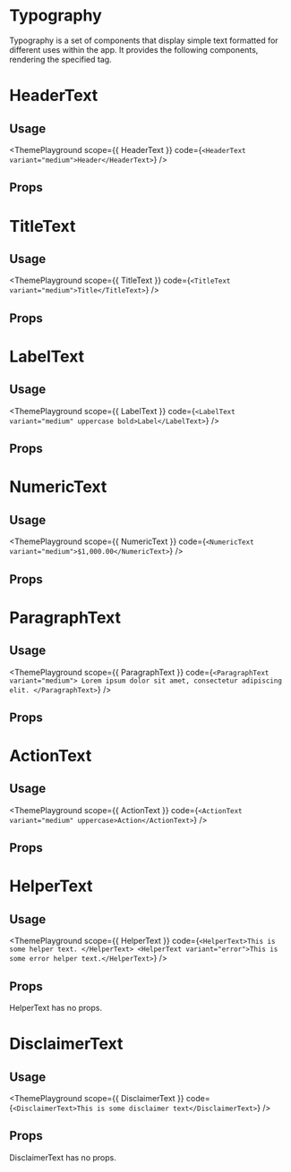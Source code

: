 
# Typography

Typography is a set of components that display simple text formatted for different uses within the app.
It provides the following components, rendering the specified tag.

<ComponentTable/>

<Rule/>

# HeaderText
<Description of={HeaderText} />

## Usage
<ThemePlayground
  scope={{ HeaderText }}
  code={`
<HeaderText variant="medium">Header</HeaderText>
  `}
/>

## Props
<Props of={HeaderText} />

<Rule/>

# TitleText
<Description of={TitleText} />

## Usage
<ThemePlayground
  scope={{ TitleText }}
  code={`
<TitleText variant="medium">Title</TitleText>
  `}
/>

## Props
<Props of={TitleText} />

<Rule/>

# LabelText
<Description of={LabelText} />

## Usage
<ThemePlayground
  scope={{ LabelText }}
  code={`
<LabelText variant="medium" uppercase bold>Label</LabelText>
  `}
/>

## Props
<Props of={LabelText} />

<Rule/>

# NumericText
<Description of={NumericText} />

## Usage
<ThemePlayground
  scope={{ NumericText }}
  code={`
<NumericText variant="medium">$1,000.00</NumericText>
  `}
/>

## Props
<Props of={NumericText} />

<Rule/>

# ParagraphText
<Description of={ParagraphText} />

## Usage
<ThemePlayground
  scope={{ ParagraphText }}
  code={`
<ParagraphText variant="medium">
  Lorem ipsum dolor sit amet, consectetur adipiscing elit.
</ParagraphText>
  `}
/>

## Props
<Props of={ParagraphText} />

<Rule/>

# ActionText
<Description of={ActionText} />

## Usage
<ThemePlayground
  scope={{ ActionText }}
  code={`
<ActionText variant="medium" uppercase>Action</ActionText>
  `}
/>

## Props
<Props of={ActionText} />

<Rule/>

# HelperText
<Description of={HelperText} />

## Usage
<ThemePlayground
  scope={{ HelperText }}
  code={`
<HelperText>This is some helper text. </HelperText>
<HelperText variant="error">This is some error helper text.</HelperText>
  `}
/>

## Props
HelperText has no props.

<Rule/>

# DisclaimerText
<Description of={DisclaimerText} />

## Usage
<ThemePlayground
  scope={{ DisclaimerText }}
  code={`
<DisclaimerText>This is some disclaimer text</DisclaimerText>
  `}
/>

## Props
DisclaimerText has no props.